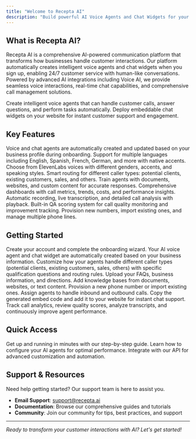 ```yaml
---
title: "Welcome to Recepta AI"
description: "Build powerful AI Voice Agents and Chat Widgets for your business"
---
```


## What is Recepta AI?

Recepta AI is a comprehensive AI-powered communication platform that transforms how businesses handle customer interactions. Our platform automatically creates intelligent voice agents and chat widgets when you sign up, enabling 24/7 customer service with human-like conversations. Powered by advanced AI integrations including Voice AI, we provide seamless voice interactions, real-time chat capabilities, and comprehensive call management solutions.

<CardGroup cols={2}>
  <Card
    title="AI Voice Agents"
    icon="robot"
    href="/agents/overview"
  >
    Create intelligent voice agents that can handle customer calls, answer questions, and perform tasks automatically.
  </Card>
  <Card
    title="Chat Widgets"
    icon="message-circle"
    href="/chat-widget/overview"
  >
    Deploy embeddable chat widgets on your website for instant customer support and engagement.
  </Card>
</CardGroup>

## Key Features

<CardGroup cols={3}>
  <Card
    title="Automatic Agent Creation"
    icon="wand-magic-sparkles"
    href="/setup/onboarding"
  >
    Voice and chat agents are automatically created and updated based on your business profile during onboarding.
  </Card>
  <Card
    title="Multi-Language Support"
    icon="globe"
    href="/agents/configuration"
  >
    Support for multiple languages including English, Spanish, French, German, and more with native accents.
  </Card>
  <Card
    title="Advanced Voice Selection"
    icon="microphone"
    href="/agents/creation"
  >
    Choose from ElevenLabs voices with different genders, accents, and speaking styles.
  </Card>
  <Card
    title="Intelligent Call Routing"
    icon="phone-arrow-right"
    href="/features/call-management"
  >
    Smart routing for different caller types: potential clients, existing customers, sales, and others.
  </Card>
  <Card
    title="Knowledge Base Integration"
    icon="book-open"
    href="/features/knowledge-base"
  >
    Train agents with documents, websites, and custom content for accurate responses.
  </Card>
  <Card
    title="Real-time Analytics"
    icon="chart-line"
    href="/features/analytics"
  >
    Comprehensive dashboards with call metrics, trends, costs, and performance insights.
  </Card>
  <Card
    title="Call Recording & Transcription"
    icon="record-vinyl"
    href="/features/call-logs"
  >
    Automatic recording, live transcription, and detailed call analysis with playback.
  </Card>
  <Card
    title="Quality Assurance"
    icon="shield-check"
    href="/features/qa-system"
  >
    Built-in QA scoring system for call quality monitoring and improvement tracking.
  </Card>
  <Card
    title="Phone Number Management"
    icon="hashtag"
    href="/features/phone-numbers"
  >
    Provision new numbers, import existing ones, and manage multiple phone lines.
  </Card>
</CardGroup>

## Getting Started

<Steps>
  <Step title="Sign Up & Automatic Setup">
    Create your account and complete the onboarding wizard. Your AI voice agent and chat widget are automatically created based on your business information.
  </Step>
  <Step title="Configure Agent Behavior">
    Customize how your agents handle different caller types (potential clients, existing customers, sales, others) with specific qualification questions and routing rules.
  </Step>
  <Step title="Add Business Knowledge">
    Upload your FAQs, business information, and directions. Add knowledge bases from documents, websites, or text content.
  </Step>
  <Step title="Get Your Phone Number">
    Provision a new phone number or import existing ones. Assign agents to handle inbound and outbound calls.
  </Step>
  <Step title="Deploy Chat Widget">
    Copy the generated embed code and add it to your website for instant chat support.
  </Step>
  <Step title="Monitor & Optimize">
    Track call analytics, review quality scores, analyze transcripts, and continuously improve agent performance.
  </Step>
</Steps>

## Quick Access

<CardGroup cols={3}>
  <Card
    title="Quick Start Guide"
    icon="rocket"
    href="/quickstart"
  >
    Get up and running in minutes with our step-by-step guide.
  </Card>
  <Card
    title="Agent Setup"
    icon="settings"
    href="/setup/onboarding"
  >
    Learn how to configure your AI agents for optimal performance.
  </Card>
  <Card
    title="API Reference"
    icon="code"
    href="/api-reference/introduction"
  >
    Integrate with our API for advanced customization and automation.
  </Card>
</CardGroup>

## Support & Resources

Need help getting started? Our support team is here to assist you.

- **Email Support**: [support@recepta.ai](mailto:support@recepta.ai)
- **Documentation**: Browse our comprehensive guides and tutorials
- **Community**: Join our community for tips, best practices, and support

---

*Ready to transform your customer interactions with AI? Let's get started!*
